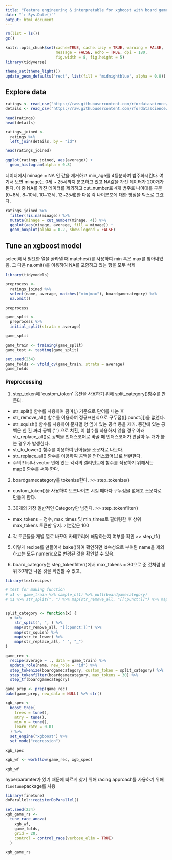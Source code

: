 ```yaml
---
title: "Feature engineering & interpretable for xgboost with board game ratings"
date: "`r Sys.Date()`"
output: html_document
---
```


```r
rm(list = ls())
gc()

knitr::opts_chunk$set(cache=TRUE, cache.lazy = TRUE, warning = FALSE,
                      message = FALSE, echo = TRUE, dpi = 180,
                      fig.width = 8, fig.height = 5)
library(tidyverse)

theme_set(theme_light())
update_geom_defaults("rect", list(fill = "midnightblue", alpha = 0.8))

```


## Explore data

```r
ratings <- read_csv("https://raw.githubusercontent.com/rfordatascience/tidytuesday/master/data/2022/2022-01-25/ratings.csv")
details <- read_csv("https://raw.githubusercontent.com/rfordatascience/tidytuesday/master/data/2022/2022-01-25/details.csv")

head(ratings)
head(details)
```

```r
ratings_joined <-
  ratings %>%
  left_join(details, by = "id")

head(ratings_joined)

```

```r
ggplot(ratings_joined, aes(average)) +
  geom_histogram(alpha = 0.8)

```

데이터에서 minage = NA 인 값을 제거하고 min_age를 4등분하여 범주화시킨다. 여기서 보면 minage는 0세 ~ 25세까지 분포하고 있고 NA값을 가진 데이터가 200개가 된다. 이 중 NA를 가진 데이터를 제외하고 cut_number로 4개 범주로 나이대를 구분(0~8세, 8~10세, 10~12세, 12~25세)한 다음 각 나이분포에 대한 평점을 박스로 그렸다.  

```r
ratings_joined %>% 
  filter(!is.na(minage)) %>% 
  mutate(minage = cut_number(minage, 4)) %>% 
  ggplot(aes(minage, average, fill = minage)) + 
  geom_boxplot(alpha = 0.2, show.legend = FALSE)


```


## Tune an xgboost model

select에서 필요한 열을 골라낼 때 matches()를 사용하여 min 혹은 max를 찾아내었음. 그 다음 na.omit()를 이용하여 NA를 포함하고 있는 행을 모두 삭제    

```r
library(tidymodels)

preprocess <- 
  ratings_joined %>% 
  select(name, average, matches("min|max"), boardgamecategory) %>% 
  na.omit()

preprocess

```

```r
game_split <- 
  preprocess %>% 
  initial_split(strata = average)

game_split

```


```r
game_train <- training(game_split)
game_test <- testing(game_split)

set.seed(234)
game_folds <- vfold_cv(game_train, strata = average)
game_folds


```

### Preprocessing

1. step_token에 'custom_token' 옵션을 사용하기 위해 split_category()함수를 만든다.  
  - str_split() 함수를 사용하여 콤마(,) 기준으로 단어를 나눈 후  
  - str_remove_all() 함수를 이용하여 정규표현식으로 구두점([[:punct:]])을 없앤다. 
  - str_squish() 함수를 사용하여 문자열 양 옆에 있는 공백 등을 제거. 중간에 있는 공백은 한 칸 짜리 공백 (' ') 으로 치환, 이 함수를 하용하지 않을 경우 아래 str_replace_all()로 공백을 언더스코어로 바꿀 때 언더스코어가 연달아 두 개가 붙는 경우가 발생한다.  
  - str_to_lower() 함수를 이용하여 단어들을 소문자로 나눈다.  
  - str_replace_all() 함수를 이용하여 공백을 언더스코어(_)로 변환한다.  
  - 주의!! list나 vector 안에 있는 각각의 엘리먼트에 함수를 적용하기 위해서는 map() 함수를 써야 한다.  

2. boardgamecategory를 tokenize한다. >> step_tokenize()  
  - custom_token()을 사용하여 토크나이즈 시킬 때마다 구두점을 없애고 소문자로 만들게 한다.  

3. 30개의 가장 일반적인 Category만 남긴다. >> step_tokenfilter()  
  - max_tokens = 정수, max_times 및 min_times로 필터링한 후 상위 max_tokens 토큰만 유지. 기본값은 100  
   
4. 각 토큰들을 개별 열로 바꾸어 카테고리에 해당하는지 여부를 확인 >> step_tf() 

5. 이렇게 recipe를 만들어서 bake()하여 확인하면 id속성으로 부여된 name을 제외하고는 모두 numeric으로 변경된 것을 확인할 수 있음.  

6. board_category는 step_tokenfilter()에서 max_tokens = 30으로 준 것처럼 상위 30개만 나온 것을 확인할 수 있고, 


```r
library(textrecipes)

# test for making function
# x1 <- game_train %>% sample_n(1) %>% pull(boardgamecategory)
# x1 %>% str_split(", ") %>% map(str_remove_all, "[[:punct:]]") %>% map(str_to_lower)


split_category <- function(x) {
  x %>% 
    str_split(", ", ) %>% 
    map(str_remove_all, "[[:punct:]]") %>% 
    map(str_squish) %>% 
    map(str_to_lower) %>% 
    map(str_replace_all, " ", "_")
}

game_rec <- 
  recipe(average ~ ., data = game_train) %>% 
  update_role(name, new_role = "id") %>% 
  step_tokenize(boardgamecategory, custom_token = split_category) %>% 
  step_tokenfilter(boardgamecategory, max_tokens = 30) %>% 
  step_tf(boardgamecategory)

game_prep <- prep(game_rec)
bake(game_prep, new_data = NULL) %>% str()

```


```r
xgb_spec <- 
  boost_tree(
    trees = tune(),
    mtry = tune(),
    min_n = tune(),
    learn_rate = 0.01
  ) %>% 
  set_engine("xgboost") %>% 
  set_mode("regression")

xgb_spec

```

```r
xgb_wf <- workflow(game_rec, xgb_spec)

xgb_wf
```

hyperparamter가 있기 때문에 빠르게 찾기 위해 racing approach를 사용하기 위해 `finetune`package를 사용  

```r
library(finetune)
doParallel::registerDoParallel()

set.seed(234)
xgb_game_rs <- 
  tune_race_anova(
    xgb_wf,
    game_folds,
    grid = 20,
    control = control_race(verbose_elim = TRUE)
  )

xgb_game_rs

```

